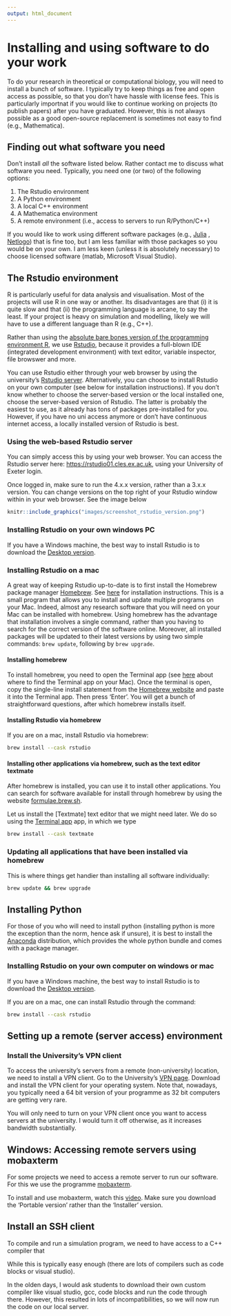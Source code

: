 ```yaml
---
output: html_document
---
```


# Installing and using software to do your work
To do your research in theoretical or computational biology, you will need to install a bunch of software. I typically try to keep things as free and open access as possible, so that you don't have hassle with license fees. This is particularly importnat if you would like to continue working on projects (to publish papers) after you have graduated. However, this is not always possible as a good open-source replacement is sometimes not easy to find (e.g., Mathematica).

## Finding out what software you need
Don't install *all* the software listed below. Rather contact me to discuss what software you need. Typically, you need one (or two) of the following options:

 1. The Rstudio environment
 2. A Python environment
 3. A local C++ environment
 4. A Mathematica environment
 5. A remote environment (i.e., access to servers to run R/Python/C++)

If you would like to work using different software packages (e.g., [Julia](https://julialang.org/) , [Netlogo](https://ccl.northwestern.edu/netlogo/)) that is fine too, but I am less familiar with those packages so you would be on your own. I am less keen (unless it is absolutely necessary) to choose licensed software (matlab, Microsoft Visual Studio).
 
## The Rstudio environment
R is particularly useful for data analysis and visualisation. Most of the projects will use R in one way or another. Its disadvantages are that (i) it is quite slow and that (ii) the programming language is arcane, to say the least. If your project is heavy on simulation and modelling, likely we will have to use a different language than R (e.g., C++).

Rather than using the [absolute bare bones version of the programming environment R](https://cran.r-project.org){target="_blank"}, we use [Rstudio](https://www.rstudio.com){target="_blank"}, because it provides a full-blown IDE (integrated development environment) with text editor, variable inspector, file browswer and more. 

You can use Rstudio either through your web browser by using the university's [Rstudio server](https://rstudio01.cles.ex.ac.uk){target="_blank"}. Alternatively, you can choose to install Rstudio on your own computer (see below for installation instructions). If you don't know whether to choose the server-based version or the local installed one, choose the server-based version of Rstudio. The latter is probably the easiest to use, as it already has tons of packages pre-installed for you. However, if you have no uni access anymore or don't have continuous internet access, a locally installed version of Rstudio is best.


### Using the web-based Rstudio server
You can simply access this by using your web browser. You can access the Rstudio server here:
[https://rstudio01.cles.ex.ac.uk](https://rstudio01.cles.ex.ac.uk){target="_blank"}, using your University of Exeter login. 

Once logged in, make sure to run the 4.x.x version, rather than a 3.x.x version. You can change versions on the top right of your Rstudio window within in your web browser. See the image below 

```r
knitr::include_graphics("images/screenshot_rstudio_version.png")
```


### Installing Rstudio on your own windows PC
If you have a Windows machine, the best way to install Rstudio is to download the [Desktop version](https://www.rstudio.com/products/rstudio/download/){target="_blank"}. 

### Installing Rstudio on a mac
A great way of keeping Rstudio up-to-date is to first install the Homebrew package manager
[Homebrew](https://brew.sh){target="_blank"}. See [here](https://brew.sh){target="_blank"} for installation instructions. This is a small program that allows you to install and update multiple programs on your Mac. Indeed, almost any research software that you will need on your Mac can be installed with homebrew. Using homebrew has the advantage that installation involves a single command, rather than you having to search for the correct version of the software online. Moreover, all installed packages will be updated to their latest versions by using two simple commands: `brew update`, following by `brew upgrade`.

#### Installing homebrew
To install homebrew, you need to open the Terminal app (see [here](#MacTerminal) about where to find the Terminal app on your Mac). Once the terminal is open, copy the single-line install statement from the [Homebrew website](https://brew.sh/){target="_blank"} and paste it into the Terminal app. Then press 'Enter'. You will get a bunch of straightforward questions, after which homebrew installs itself.

#### Installing Rstudio via homebrew
If you are on a mac, install Rstudio via homebrew:
```bash
brew install --cask rstudio
```

#### Installing other applications via homebrew, such as the text editor textmate
After homebrew is installed, you can use it to install other applications. You can search for software available for install through homebrew by using the website [formulae.brew.sh](https://formulae.brew.sh). 

Let us install the [Textmate] text editor that we might need later. We do so using the [Terminal app](#MacTerminal) app, in which we type
```bash
brew install --cask textmate
```

### Updating all applications that have been installed via homebrew
This is where things get handier than installing all software individually:
```bash
brew update && brew upgrade
```


## Installing Python
For those of you who will need to install python (installing python is more the exception than the norm, hence ask if unsure), it is best to install the  [Anaconda](https://www.anaconda.com/products/individual){target="_blank"}  distribution, which provides the whole python bundle and comes with a package manager.


### Installing Rstudio on your own computer on windows or mac
If you have a Windows machine, the best way to install Rstudio is to download the [Desktop version](https://www.rstudio.com/products/rstudio/download/){target="_blank"}. 

If you are on a mac, one can install Rstudio through the command:
```bash
brew install --cask rstudio
```

## Setting up a remote (server access) environment


### Install the University's VPN client 
To access the university's servers from a remote (non-university) location, we need to install a VPN client. Go to the University's [VPN page](https://www.exeter.ac.uk/departments/it/howdoi/vpn/){target="_blank"}. Download and install the VPN client for your operating system. Note that, nowadays, you typically need a 64 bit version of your programme as 32 bit computers are getting very rare.

You will only need to turn on your VPN client once you want to access servers at the university. I would turn it off otherwise, as it increases bandwidth substantially.

## Windows: Accessing remote servers using mobaxterm {#section:mobaxterm}
For some projects we need to access a remote server to run our software. For this we use the programme [mobaxterm](https://mobaxterm.mobatek.net/download.html). 

To install and use mobaxterm, watch this [video](){target="_blank"}. Make sure you download the 'Portable version' rather than the 'Installer' version.



## Install an SSH client
To compile and run a simulation program, we need to have access to a C++ compiler that 

While this is typically easy enough (there are lots of compilers such as code blocks or visual studio).


In the olden days, I would ask students to download their own custom compiler like visual studio, gcc, code blocks and run the code through there. However, this resulted in lots of incompatibilities, so we will now run the code on our local server. 

